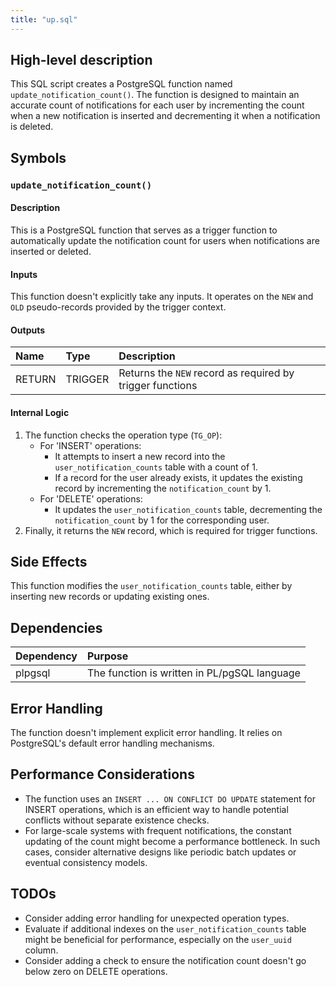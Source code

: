 ```yaml
---
title: "up.sql"
---
```


## High-level description
This SQL script creates a PostgreSQL function named `update_notification_count()`. The function is designed to maintain an accurate count of notifications for each user by incrementing the count when a new notification is inserted and decrementing it when a notification is deleted.

## Symbols

### `update_notification_count()`
#### Description
This is a PostgreSQL function that serves as a trigger function to automatically update the notification count for users when notifications are inserted or deleted.

#### Inputs
This function doesn't explicitly take any inputs. It operates on the `NEW` and `OLD` pseudo-records provided by the trigger context.

#### Outputs
| Name | Type | Description |
|:-----|:-----|:------------|
| RETURN | TRIGGER | Returns the `NEW` record as required by trigger functions |

#### Internal Logic
1. The function checks the operation type (`TG_OP`):
   - For 'INSERT' operations:
     - It attempts to insert a new record into the `user_notification_counts` table with a count of 1.
     - If a record for the user already exists, it updates the existing record by incrementing the `notification_count` by 1.
   - For 'DELETE' operations:
     - It updates the `user_notification_counts` table, decrementing the `notification_count` by 1 for the corresponding user.
2. Finally, it returns the `NEW` record, which is required for trigger functions.

## Side Effects
This function modifies the `user_notification_counts` table, either by inserting new records or updating existing ones.

## Dependencies
| Dependency | Purpose |
|:-----------|:--------|
| plpgsql | The function is written in PL/pgSQL language |

## Error Handling
The function doesn't implement explicit error handling. It relies on PostgreSQL's default error handling mechanisms.

## Performance Considerations
- The function uses an `INSERT ... ON CONFLICT DO UPDATE` statement for INSERT operations, which is an efficient way to handle potential conflicts without separate existence checks.
- For large-scale systems with frequent notifications, the constant updating of the count might become a performance bottleneck. In such cases, consider alternative designs like periodic batch updates or eventual consistency models.

## TODOs
- Consider adding error handling for unexpected operation types.
- Evaluate if additional indexes on the `user_notification_counts` table might be beneficial for performance, especially on the `user_uuid` column.
- Consider adding a check to ensure the notification count doesn't go below zero on DELETE operations.